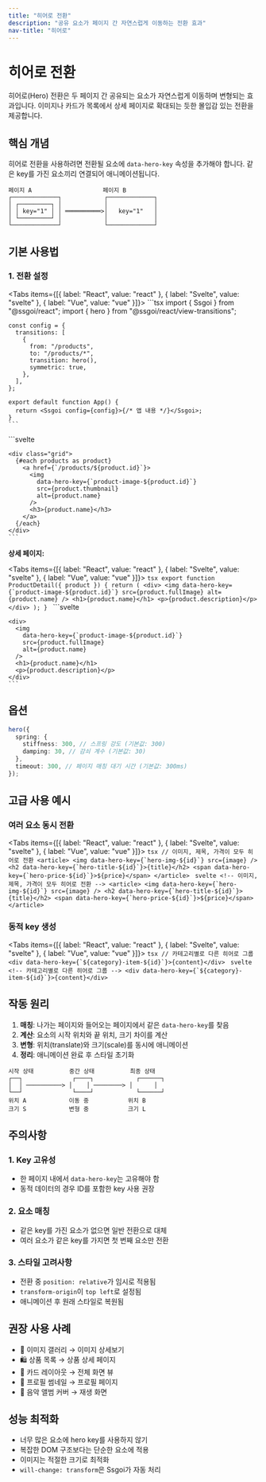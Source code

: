 ```yaml
---
title: "히어로 전환"
description: "공유 요소가 페이지 간 자연스럽게 이동하는 전환 효과"
nav-title: "히어로"
---
```


# 히어로 전환

히어로(Hero) 전환은 두 페이지 간 공유되는 요소가 자연스럽게 이동하며 변형되는 효과입니다. 이미지나 카드가 목록에서 상세 페이지로 확대되는 듯한 몰입감 있는 전환을 제공합니다.

## 핵심 개념

히어로 전환을 사용하려면 전환될 요소에 `data-hero-key` 속성을 추가해야 합니다. 같은 key를 가진 요소끼리 연결되어 애니메이션됩니다.

```
페이지 A                    페이지 B
┌─────────────┐            ┌─────────────┐
│ ┌─────────┐ │            │             │
│ │ key="1" │ │ ══════════>│   key="1"   │
│ └─────────┘ │            │             │
└─────────────┘            └─────────────┘
```

## 기본 사용법

### 1. 전환 설정

<Tabs items={[{ label: "React", value: "react" }, { label: "Svelte", value: "svelte" }, { label: "Vue", value: "vue" }]}>
  <TabPanel value="react">
    ```tsx
    import { Ssgoi } from "@ssgoi/react";
    import { hero } from "@ssgoi/react/view-transitions";

    const config = {
      transitions: [
        {
          from: "/products",
          to: "/products/*",
          transition: hero(),
          symmetric: true,
        },
      ],
    };

    export default function App() {
      return <Ssgoi config={config}>{/* 앱 내용 */}</Ssgoi>;
    }
    ```
  </TabPanel>
  <TabPanel value="svelte">
    ```svelte
    <script>
      import { Ssgoi } from "@ssgoi/svelte";
      import { hero } from "@ssgoi/svelte/view-transitions";

      const config = {
        transitions: [
          {
            from: "/products",
            to: "/products/*",
            transition: hero(),
            symmetric: true,
          },
        ],
      };
    </script>

    <Ssgoi {config}>
      <slot />
    </Ssgoi>
    ```
  </TabPanel>
</Tabs>

### 2. 요소에 key 추가

**목록 페이지:**

<Tabs items={[{ label: "React", value: "react" }, { label: "Svelte", value: "svelte" }, { label: "Vue", value: "vue" }]}>
  <TabPanel value="react">
    ```tsx
    export function ProductList() {
      return (
        <div className="grid">
          {products.map((product) => (
            <Link key={product.id} href={`/products/${product.id}`}>
              <img
                data-hero-key={`product-image-${product.id}`}
                src={product.thumbnail}
                alt={product.name}
              />
              <h3>{product.name}</h3>
            </Link>
          ))}
        </div>
      );
    }
    ```
  </TabPanel>
  <TabPanel value="svelte">
    ```svelte
    <script>
      export let products;
    </script>

    <div class="grid">
      {#each products as product}
        <a href={`/products/${product.id}`}>
          <img
            data-hero-key={`product-image-${product.id}`}
            src={product.thumbnail}
            alt={product.name}
          />
          <h3>{product.name}</h3>
        </a>
      {/each}
    </div>
    ```
  </TabPanel>
</Tabs>

**상세 페이지:**

<Tabs items={[{ label: "React", value: "react" }, { label: "Svelte", value: "svelte" }, { label: "Vue", value: "vue" }]}>
  <TabPanel value="react">
    ```tsx
    export function ProductDetail({ product }) {
      return (
        <div>
          <img
            data-hero-key={`product-image-${product.id}`}
            src={product.fullImage}
            alt={product.name}
          />
          <h1>{product.name}</h1>
          <p>{product.description}</p>
        </div>
      );
    }
    ```
  </TabPanel>
  <TabPanel value="svelte">
    ```svelte
    <script>
      export let product;
    </script>

    <div>
      <img
        data-hero-key={`product-image-${product.id}`}
        src={product.fullImage}
        alt={product.name}
      />
      <h1>{product.name}</h1>
      <p>{product.description}</p>
    </div>
    ```
  </TabPanel>
</Tabs>

## 옵션

```typescript
hero({
  spring: {
    stiffness: 300, // 스프링 강도 (기본값: 300)
    damping: 30, // 감쇠 계수 (기본값: 30)
  },
  timeout: 300, // 페이지 매칭 대기 시간 (기본값: 300ms)
});
```

## 고급 사용 예시

### 여러 요소 동시 전환

<Tabs items={[{ label: "React", value: "react" }, { label: "Svelte", value: "svelte" }, { label: "Vue", value: "vue" }]}>
  <TabPanel value="react">
    ```tsx
    // 이미지, 제목, 가격이 모두 히어로 전환
    <article>
      <img data-hero-key={`hero-img-${id}`} src={image} />
      <h2 data-hero-key={`hero-title-${id}`}>{title}</h2>
      <span data-hero-key={`hero-price-${id}`}>${price}</span>
    </article>
    ```
  </TabPanel>
  <TabPanel value="svelte">
    ```svelte
    <!-- 이미지, 제목, 가격이 모두 히어로 전환 -->
    <article>
      <img data-hero-key={`hero-img-${id}`} src={image} />
      <h2 data-hero-key={`hero-title-${id}`}>{title}</h2>
      <span data-hero-key={`hero-price-${id}`}>${price}</span>
    </article>
    ```
  </TabPanel>
</Tabs>

### 동적 key 생성

<Tabs items={[{ label: "React", value: "react" }, { label: "Svelte", value: "svelte" }, { label: "Vue", value: "vue" }]}>
  <TabPanel value="react">
    ```tsx
    // 카테고리별로 다른 히어로 그룹
    <div data-hero-key={`${category}-item-${id}`}>{content}</div>
    ```
  </TabPanel>
  <TabPanel value="svelte">
    ```svelte
    <!-- 카테고리별로 다른 히어로 그룹 -->
    <div data-hero-key={`${category}-item-${id}`}>{content}</div>
    ```
  </TabPanel>
</Tabs>

## 작동 원리

1. **매칭**: 나가는 페이지와 들어오는 페이지에서 같은 `data-hero-key`를 찾음
2. **계산**: 요소의 시작 위치와 끝 위치, 크기 차이를 계산
3. **변형**: 위치(translate)와 크기(scale)를 동시에 애니메이션
4. **정리**: 애니메이션 완료 후 스타일 초기화

```
시작 상태          중간 상태          최종 상태
┌──┐              ┌────┐            ┌──────┐
│  │ ──────────> │    │ ────────> │      │
└──┘              └────┘            └──────┘
위치 A            이동 중           위치 B
크기 S            변형 중           크기 L
```

## 주의사항

### 1. Key 고유성

- 한 페이지 내에서 `data-hero-key`는 고유해야 함
- 동적 데이터의 경우 ID를 포함한 key 사용 권장

### 2. 요소 매칭

- 같은 key를 가진 요소가 없으면 일반 전환으로 대체
- 여러 요소가 같은 key를 가지면 첫 번째 요소만 전환

### 3. 스타일 고려사항

- 전환 중 `position: relative`가 임시로 적용됨
- `transform-origin`이 `top left`로 설정됨
- 애니메이션 후 원래 스타일로 복원됨

## 권장 사용 사례

- 📸 이미지 갤러리 → 이미지 상세보기
- 🛍️ 상품 목록 → 상품 상세 페이지
- 📝 카드 레이아웃 → 전체 화면 뷰
- 👤 프로필 썸네일 → 프로필 페이지
- 🎵 음악 앨범 커버 → 재생 화면

## 성능 최적화

- 너무 많은 요소에 hero key를 사용하지 않기
- 복잡한 DOM 구조보다는 단순한 요소에 적용
- 이미지는 적절한 크기로 최적화
- `will-change: transform`은 Ssgoi가 자동 처리